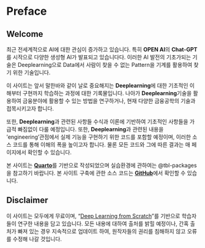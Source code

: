 # Preface {.unnumbered}

## Welcome

최근 전세계적으로 AI에 대한 관심이 증가하고 있습니다. 특히 **OPEN AI**의 **Chat-GPT**를 시작으로 다양한 생성형 AI가 발표되고 있습니다다.
이러한 AI 발전의 기초가되는 기술은 Deeplearning으로 Data에서 사람이 찾을 수 없는 Pattern을 기계를 활용하여 찾기 위한 기술입니다.

이 사이트는 앞서 말한바와 같이 날로 중요해지는 **Deeplearning**에 대한 기초적인 이해부터 구현까지 학습하는 과정에 대한 기록물입니다. 나아가 **Deeplearning**기술을 활용하여 금융분야에 활용할 수 있는 방법을 연구하거나, 현재 다양한 금융공학의 기술과 접목시키고자 합니다.

또한, **Deeplearning**과 관련된 사항들 수식과 이론에 기반하여 기초적인 사항들을 가급적 빠짐없이 다룰 예정입니다. 또한, **Deeplearning**과 관련된 내용을 'engineering'관점에서 실제 기능을 구현하기 위한 코드를 포함할 예정이며, 이러한 소스 코드를 통해 이해의 폭을 높이고자 합니다. 물론 모든 코드와 그에 따른 결과는 매 페이지에서 확인할 수 있습니다.

::: {.callout-note}
본 사이트는 **[Quarto](https://quarto.org/)**를 기반으로 작성되었으며 실습환경에 관하여는 @tbl-packages 을 참고하기 바랍니다.
본 사이트 구축에 관한 소스 코드는 **[GitHub](https://jay-lee-85.github.io/DeepLearning/)**에서 확인할 수 있습니다.
:::

## Disclaimer

이 사이트는 모두에게 무료이며, "[Deep Learning from Scratch](https://github.com/ahn-github/saito-goki)"를 기반으로 학습자들이 연구한 내용을 담고 있습니다. 모든 내용에 대하여 출처를 밝힐 예정이나, 간혹 출처가 빠져 있는 경우 지속적으로 업데이트 하여, 원작자들의 권리를 침해하지 않고 오류를 수정해 나갈 것입니다.